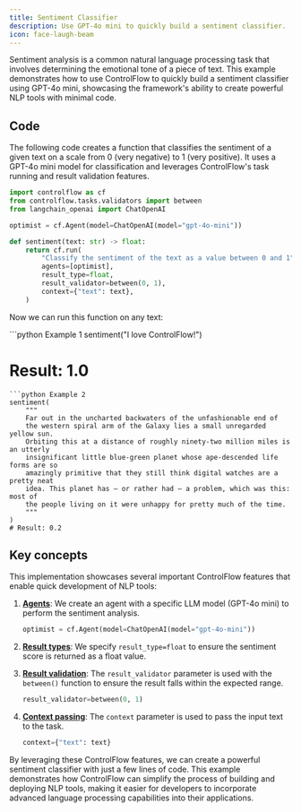 ```yaml
---
title: Sentiment Classifier
description: Use GPT-4o mini to quickly build a sentiment classifier.
icon: face-laugh-beam
---
```


Sentiment analysis is a common natural language processing task that involves determining the emotional tone of a piece of text. This example demonstrates how to use ControlFlow to quickly build a sentiment classifier using GPT-4o mini, showcasing the framework's ability to create powerful NLP tools with minimal code.

## Code

The following code creates a function that classifies the sentiment of a given text on a scale from 0 (very negative) to 1 (very positive). It uses a GPT-4o mini model for classification and leverages ControlFlow's task running and result validation features.

```python
import controlflow as cf
from controlflow.tasks.validators import between
from langchain_openai import ChatOpenAI

optimist = cf.Agent(model=ChatOpenAI(model="gpt-4o-mini"))

def sentiment(text: str) -> float:
    return cf.run(
        "Classify the sentiment of the text as a value between 0 and 1",
        agents=[optimist],
        result_type=float,
        result_validator=between(0, 1),
        context={"text": text},
    )
```

Now we can run this function on any text:

<CodeGroup>
```python Example 1
sentiment("I love ControlFlow!") 

# Result: 1.0
```
```python Example 2
sentiment(
    """
    Far out in the uncharted backwaters of the unfashionable end of 
    the western spiral arm of the Galaxy lies a small unregarded yellow sun. 
    Orbiting this at a distance of roughly ninety-two million miles is an utterly 
    insignificant little blue-green planet whose ape-descended life forms are so 
    amazingly primitive that they still think digital watches are a pretty neat 
    idea. This planet has – or rather had – a problem, which was this: most of 
    the people living on it were unhappy for pretty much of the time.
    """
) 
# Result: 0.2
```
</CodeGroup>

## Key concepts

This implementation showcases several important ControlFlow features that enable quick development of NLP tools:

1. **[Agents](/concepts/agents)**: We create an agent with a specific LLM model (GPT-4o mini) to perform the sentiment analysis.

   ```python
   optimist = cf.Agent(model=ChatOpenAI(model="gpt-4o-mini"))
   ```

3. **[Result types](/concepts/tasks/task-results)**: We specify `result_type=float` to ensure the sentiment score is returned as a float value.

4. **[Result validation](/concepts/tasks/task-results#result-validators)**: The `result_validator` parameter is used with the `between()` function to ensure the result falls within the expected range.

   ```python
   result_validator=between(0, 1)
   ```

5. **[Context passing](/concepts/tasks#context)**: The `context` parameter is used to pass the input text to the task.

   ```python
   context={"text": text}
   ```

By leveraging these ControlFlow features, we can create a powerful sentiment classifier with just a few lines of code. This example demonstrates how ControlFlow can simplify the process of building and deploying NLP tools, making it easier for developers to incorporate advanced language processing capabilities into their applications.